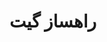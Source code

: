 
<Meta title="RahsazGate/Docs" />

<div className="sb-container">
  <div className="sb-section-title">
   <h1>راهساز گیت</h1>
  </div>
</div>

<style>
  {`
    .sb-container {
      margin-bottom: 48px;
    }
    .sb-section-title {
      margin-bottom: 32px;
    }
  `}
</style>
